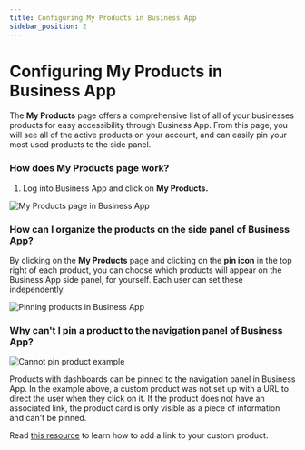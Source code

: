 ```yaml
---
title: Configuring My Products in Business App
sidebar_position: 2
---
```


# Configuring My Products in Business App

The **My Products** page offers a comprehensive list of all of your businesses products for easy accessibility through Business App. From this page, you will see all of the active products on your account, and can easily pin your most used products to the side panel.

### **How does My Products page work?**

1. Log into Business App and click on **My Products.**

![My Products page in Business App](/img/business-app/my-products/my-products-page.jpg)

### **How can I organize the products on the side panel of Business App?**

By clicking on the **My Products** page and clicking on the **pin icon** in the top right of each product, you can choose which products will appear on the Business App side panel, for yourself. Each user can set these independently.

![Pinning products in Business App](/img/business-app/my-products/pin-products.jpg)

### **Why can't I pin a product to the navigation panel of Business App?**

![Cannot pin product example](/img/business-app/my-products/cannot-pin-product.jpg)

Products with dashboards can be pinned to the navigation panel in Business App. In the example above, a custom product was not set up with a URL to direct the user when they click on it. If the product does not have an associated link, the product card is only visible as a piece of information and can't be pinned.

Read [this resource](/business-app/custom-products/adding-a-custom-product) to learn how to add a link to your custom product.